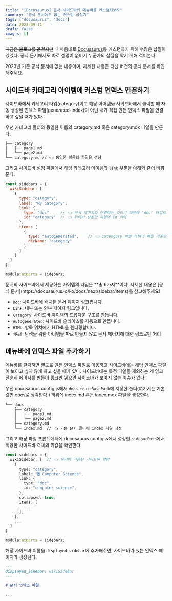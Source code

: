 ```yaml
---
title: "[Docusaurus] 문서 사이드바와 메뉴바를 커스텀해보자"
summary: "공식 문서에도 없는 커스텀 삽질기"
tags: ["docusaurus", "docs"]
date: 2023-09-11
draft: false
images: []
---
```


~~지금은 블로그를 옮겼지만~~ 내 마음대로 [Docusaurus](https://docusaurus.io/)를 커스텀하기 위해 수많은 삽질이 있었다. 공식 문서에서도 따로 설명이 없어서 누군가의 삽질을 막기 위해 적어본다.

<Caution title="Docusuarus 2.0 기준으로 작성된 글입니다.">
  2023년 기준 공식 문서에 없는 내용이며, 자세한 내용은 최신 버전의 공식 문서를 확인해주세요.
</Caution>

## 사이드바 카테고리 아이템에 커스텀 인덱스 연결하기

사이드바에서 카테고리 타입(category)이고 해당 아이템을 사이드바에서 클릭할 때 자동 생성된 인덱스 파일(generated-index)이 아닌 내가 직접 만든 인덱스 파일을 연결하고 싶을 때가 있다.

우선 카테고리 폴더와 동일한 이름의 category.md 혹은 category.mdx 파일을 만든다.

```bash
├── category
│   ├── page1.md
│   └── page2.md
└── category.md // 👈 동일한 이름의 파일을 생성
```

그리고 사이드바 설정 파일에서 해당 카테고리 아이템의 `link` 부분을 아래와 같이 바꿔준다.

```javascript
const sidebars = {
  wikiSidebar: [
    {
      type: "category",
      label: "My Category",
      link: {
        type: "doc",    // 👈 문서 페이지와 연결하는 것이기 때문에 "doc" 타입으로 지정
        id: "category"  // 👈 위에서 생성한 파일의 id 이력
      },
      items: [
        {
          type: "autogenerated",    // 👈 cateogory 파일 하위의 파일 기준으로 자동 생성
          dirName: "category"
        }
      ]
    }
  ]
};

module.exports = sidebars;
```

<Note title="사이드바 아이템의 타입">
문서의 사이드바에서 제공하는 아이템의 타입은 **총 6가지**이다. 자세한 내용은 [공식 문서](https://docusaurus.io/ko/docs/next/sidebar/items)를 참고해주세요!

- `Doc`: 사이드바에 배치된 문서 페이지 링크입니다.
- `Link`: 내부 또는 외부 페이지 링크입니다.
- `Category`: 사이드바 아이템의 드롭다운 구조를 만듭니다.
- `Autogenerated`: 사이드바 슬라이스를 자동으로 만듭니다.
- `HTML`: 항목 위치에서 HTML을 렌더링합니다.
- `*Ref`: 탐색을 위한 아이템을 따로 만들지 않고 문서 페이지에 대한 링크로만 처리
</Note>

## 메뉴바에 인덱스 파일 추가하기

메뉴바를 클릭하면 별도로 만든 인덱스 파일로 이동하고 사이드바에는 해당 인덱스 파일이 보이고 싶지 않게 하고 싶을 때가 있다. 사이드바에는 특정 파일을 제외하는 게 없고 단순히 페이지를 만들어 링크만 넣으면 사이드바가 보이지 않는 이슈가 있다.

우선 docusaurus.config.js에서 `docs.routeBasePath`에 지정한 폴더(여기서는 기본값인 docs로 생각한다.) 하위에 index.md 혹은 index.mdx 파일을 생성한다.

```bash
└── docs
    ├── category
    │   ├── page1.md
    │   └── page2.md
    ├── category.md
    └── index.md  // 👈 기본 문서 폴더에 index 파일 생성
```

그리고 해당 파일 프론트메터에 docusaurus.config.js에서 설정한 `sidebarPath`에서 적용한 사이드바 객체의 키값을 확인한다.

```typescript
const sidebars = {
  wikiSidebar: [  // 👈 문서에 적용된 사이드바 확인
    {
      type: "category",
      label: "🖥️ Computer Science",
      link: {
        type: "doc",
        id: "computer-science",
      },
      collapsed: true,
      items: [
        ...
      ],
    },
    ...
  ]
}

module.exports = sidebars;
```

해당 사이드바 이름을 `displayed_sidebar`에 추가해주면, 사이드바가 있는 인덱스 페이지가 생성된다.

```markdown
---
displayed_sidebar: wikiSidebar
---

# 문서 인덱스 파일

...
```